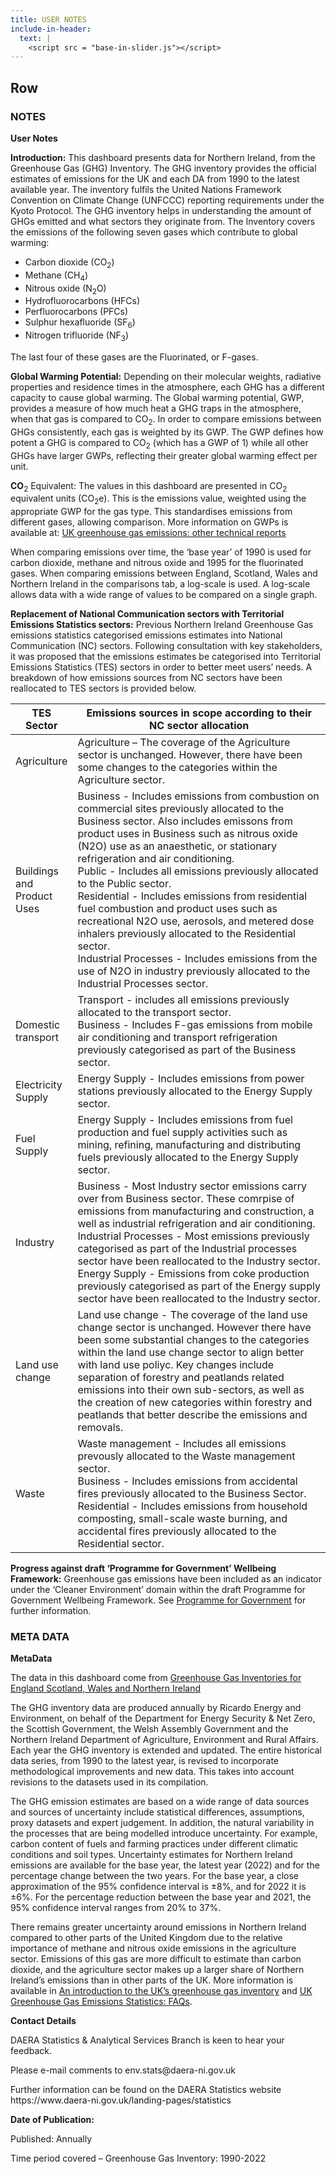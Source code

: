 ```yaml
---
title: USER NOTES
include-in-header:
  text: |
    <script src = "base-in-slider.js"></script>
---
```


## Row {.tabset}

### NOTES

**User Notes**

**Introduction:** This dashboard presents data for Northern Ireland, from the Greenhouse Gas (GHG) Inventory. The GHG inventory provides the official estimates of emissions for the UK and each DA from 1990 to the latest available year. The inventory fulfils the United Nations Framework Convention on Climate Change (UNFCCC) reporting requirements under the Kyoto Protocol. The GHG inventory helps in understanding the amount of GHGs emitted and what sectors they originate from. The Inventory covers the emissions of the following seven gases which contribute to global warming:

-   Carbon dioxide (CO<sub>2</sub>)
-   Methane (CH<sub>4</sub>)
-   Nitrous oxide (N<sub>2</sub>O)
-   Hydrofluorocarbons (HFCs)
-   Perfluorocarbons (PFCs)
-   Sulphur hexafluoride (SF<sub>6</sub>)
-   Nitrogen trifluoride (NF<sub>3</sub>)

The last four of these gases are the Fluorinated, or F-gases.

**Global Warming Potential:** Depending on their molecular weights, radiative properties and residence times in the atmosphere, each GHG has a different capacity to cause global warming. The Global warming potential, GWP, provides a measure of how much heat a GHG traps in the atmosphere, when that gas is compared to CO<sub>2</sub>. In order to compare emissions between GHGs consistently, each gas is weighted by its GWP. The GWP defines how potent a GHG is compared to CO<sub>2</sub> (which has a GWP of 1) while all other GHGs have larger GWPs, reflecting their greater global warming effect per unit.

**CO**<sub>2</sub> Equivalent: The values in this dashboard are presented in CO<sub>2</sub> equivalent units (CO<sub>2</sub>e). This is the emissions value, weighted using the appropriate GWP for the gas type. This standardises emissions from different gases, allowing comparison. More information on GWPs is available at: [UK greenhouse gas emissions: other technical reports](https://www.gov.uk/government/publications/uk-greenhouse-gas-emissions-explanatory-notes)

When comparing emissions over time, the ‘base year’ of 1990 is used for carbon dioxide, methane and nitrous oxide and 1995 for the fluorinated gases. When comparing emissions between England, Scotland, Wales and Northern Ireland in the comparisons tab, a log-scale is used. A log-scale allows data with a wide range of values to be compared on a single graph.

**Replacement of National Communication sectors with Territorial Emissions Statistics sectors:** Previous Northern Ireland Greenhouse Gas emissions statistics categorised emissions estimates into National Communication (NC) sectors. Following consultation with key stakeholders, it was proposed that the emissions estimates be categorised into Territorial Emissions Statistics (TES) sectors in order to better meet users' needs. A breakdown of how emissions sources from NC sectors have been reallocated to TES sectors is provided below.

+----------------------------+-------------------------------------------------------------------------------------------------------------------------------------------------------------------------------------------------------------------------------------------------------------------------------------------------------------------------------------------------------------------------------------------------------------------------------------------------------+
| TES Sector                 | Emissions sources in scope according to their NC sector allocation                                                                                                                                                                                                                                                                                                                                                                                    |
+============================+=======================================================================================================================================================================================================================================================================================================================================================================================================================================================+
| Agriculture                | Agriculture – The coverage of the Agriculture sector is unchanged. However, there have been some changes to the categories within the Agriculture sector.                                                                                                                                                                                                                                                                                             |
+----------------------------+-------------------------------------------------------------------------------------------------------------------------------------------------------------------------------------------------------------------------------------------------------------------------------------------------------------------------------------------------------------------------------------------------------------------------------------------------------+
| Buildings and Product Uses | Business - Includes emissions from combustion on commercial sites previously allocated to the Business sector. Also includes emissons from product uses in Business such as nitrous oxide (N2O) use as an anaesthetic, or stationary refrigeration and air conditioning.\                                                                                                                                                                             |
|                            | Public - Includes all emissions previously allocated to the Public sector.\                                                                                                                                                                                                                                                                                                                                                                           |
|                            | Residential - Includes emissions from residential fuel combustion and product uses such as recreational N2O use, aerosols, and metered dose inhalers previously allocated to the Residential sector.\                                                                                                                                                                                                                                                 |
|                            | Industrial Processes - Includes emissions from the use of N2O in industry previously allocated to the Industrial Processes sector.                                                                                                                                                                                                                                                                                                                    |
+----------------------------+-------------------------------------------------------------------------------------------------------------------------------------------------------------------------------------------------------------------------------------------------------------------------------------------------------------------------------------------------------------------------------------------------------------------------------------------------------+
| Domestic transport         | Transport - includes all emissions previously allocated to the transport sector.\                                                                                                                                                                                                                                                                                                                                                                     |
|                            | Business - Includes F-gas emissions from mobile air conditioning and transport refrigeration previously categorised as part of the Business sector.                                                                                                                                                                                                                                                                                                   |
+----------------------------+-------------------------------------------------------------------------------------------------------------------------------------------------------------------------------------------------------------------------------------------------------------------------------------------------------------------------------------------------------------------------------------------------------------------------------------------------------+
| Electricity Supply         | Energy Supply - Includes emissions from power stations previously allocated to the Energy Supply sector.                                                                                                                                                                                                                                                                                                                                              |
+----------------------------+-------------------------------------------------------------------------------------------------------------------------------------------------------------------------------------------------------------------------------------------------------------------------------------------------------------------------------------------------------------------------------------------------------------------------------------------------------+
| Fuel Supply                | Energy Supply - Includes emissions from fuel production and fuel supply activities such as mining, refining, manufacturing and distributing fuels previously allocated to the Energy Supply sector.                                                                                                                                                                                                                                                   |
+----------------------------+-------------------------------------------------------------------------------------------------------------------------------------------------------------------------------------------------------------------------------------------------------------------------------------------------------------------------------------------------------------------------------------------------------------------------------------------------------+
| Industry                   | Business - Most Industry sector emissions carry over from Business sector. These comrpise of emissions from manufacturing and construction, a well as industrial refrigeration and air conditioning.\                                                                                                                                                                                                                                                 |
|                            | Industrial Processes - Most emissions previously categorised as part of the Industrial processes sector have been reallocated to the Industry sector.\                                                                                                                                                                                                                                                                                                |
|                            | Energy Supply - Emissions from coke production previously categorised as part of the Energy supply sector have been reallocated to the Industry sector.                                                                                                                                                                                                                                                                                               |
+----------------------------+-------------------------------------------------------------------------------------------------------------------------------------------------------------------------------------------------------------------------------------------------------------------------------------------------------------------------------------------------------------------------------------------------------------------------------------------------------+
| Land use change            | Land use change - The coverage of the land use change sector is unchanged. However there have been some substantial changes to the categories within the land use change sector to align better with land use poliyc. Key changes include separation of forestry and peatlands related emissions into their own sub-sectors, as well as the creation of new categories within forestry and peatlands that better describe the emissions and removals. |
+----------------------------+-------------------------------------------------------------------------------------------------------------------------------------------------------------------------------------------------------------------------------------------------------------------------------------------------------------------------------------------------------------------------------------------------------------------------------------------------------+
| Waste                      | Waste management - Includes all emissions prevously allocated to the Waste management sector.\                                                                                                                                                                                                                                                                                                                                                        |
|                            | Business - Includes emissions from accidental fires previously allocated to the Business Sector.\                                                                                                                                                                                                                                                                                                                                                     |
|                            | Residential - Includes emissions from household composting, small-scale waste burning, and accidental fires previously allocated to the Residential sector.                                                                                                                                                                                                                                                                                           |
+----------------------------+-------------------------------------------------------------------------------------------------------------------------------------------------------------------------------------------------------------------------------------------------------------------------------------------------------------------------------------------------------------------------------------------------------------------------------------------------------+

**Progress against draft ‘Programme for Government’ Wellbeing Framework:**  Greenhouse gas emissions have been included as an indicator under the ‘Cleaner Environment’ domain within the draft Programme for Government Wellbeing Framework. See [Programme for Government](https://www.executiveoffice-ni.gov.uk/topics/making-government-work/programme-government) for further information.

### META DATA

**MetaData**

The data in this dashboard come from [Greenhouse Gas Inventories for England Scotland, Wales and Northern Ireland](https://naei.beis.gov.uk/reports/reports?report_id=1080)

The GHG inventory data are produced annually by Ricardo Energy and Environment, on behalf of the Department for Energy Security & Net Zero, the Scottish Government, the Welsh Assembly Government and the Northern Ireland Department of Agriculture, Environment and Rural Affairs. Each year the GHG inventory is extended and updated. The entire historical data series, from 1990 to the latest year, is revised to incorporate methodological improvements and new data. This takes into account revisions to the datasets used in its compilation.

The GHG emission estimates are based on a wide range of data sources and sources of uncertainty include statistical differences, assumptions, proxy datasets and expert judgement. In addition, the natural variability in the processes that are being modelled introduce uncertainty. For example, carbon content of fuels and farming practices under different climatic conditions and soil types. Uncertainty estimates for Northern Ireland emissions are available for the base year, the latest year (2022) and for the percentage change between the two years. For the base year, a close approximation of the 95% confidence interval is ±8%, and for 2022 it is ±6%. For the percentage reduction between the base year and 2021, the 95% confidence interval ranges from 20% to 37%.

There remains greater uncertainty around emissions in Northern Ireland compared to other parts of the United Kingdom due to the relative importance of methane and nitrous oxide emissions in the agriculture sector. Emissions of this gas are more difficult to estimate than carbon dioxide, and the agriculture sector makes up a larger share of Northern Ireland’s emissions than in other parts of the UK. More information is available in [An introduction to the UK’s greenhouse gas inventory](https://www.gov.uk/government/publications/uk-greenhouse-gas-emissions-statistics-user-guidance) and [UK Greenhouse Gas Emissions Statistics: FAQs](https://assets.publishing.service.gov.uk/government/uploads/system/uploads/attachment_data/file/996190/uk-emissions-statistics-frequently-asked-questions.pdf).

**Contact Details**

DAERA Statistics & Analytical Services Branch is keen to hear your feedback.

Please e-mail comments to env.stats@daera-ni.gov.uk

Further information can be found on the DAERA Statistics website https://www.daera-ni.gov.uk/landing-pages/statistics


**Date of Publication:**

Published: Annually

Time period covered – Greenhouse Gas Inventory: 1990-2022
